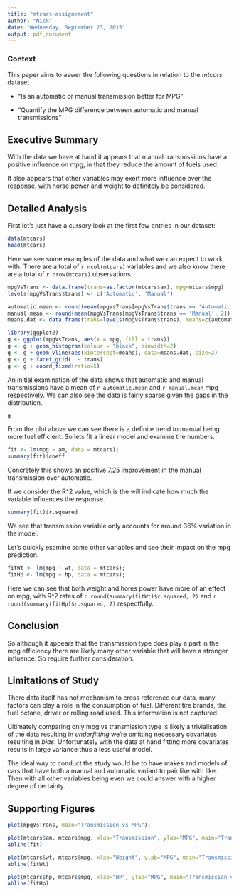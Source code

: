 ```yaml
---
title: "mtcars-assignement"
author: "Nick"
date: "Wednesday, September 23, 2015"
output: pdf_document
---
```


### Context

This paper aims to aswer the following questions in relation to the *mtcars* dataset

* "Is an automatic or manual transmission better for MPG"

* "Quantify the MPG difference between automatic and manual transmissions"

## Executive Summary

With the data we have at hand it appears that manual transmissions have a positive influence on mpg, in that they reduce the amount of fuels used.

It also appears that other variables may exert more influence over the response, with horse power and weight to definitely be considered.

## Detailed Analysis

First let's just have a cursory look at the first few entries in our dataset:
```r
data(mtcars)
head(mtcars)
```

Here we see some examples of the data and what we can expect to work with.  There are a total of `r ncol(mtcars)` variables and we also know there are a total of `r nrow(mtcars)` observations.

```r
mpgVsTrans <- data.frame(trans=as.factor(mtcars$am), mpg=mtcars$mpg)
levels(mpgVsTrans$trans) <- c('Automatic', 'Manual')

automatic.mean <- round(mean(mpgVsTrans[mpgVsTrans$trans == 'Automatic', 2]),2)
manual.mean <- round(mean(mpgVsTrans[mpgVsTrans$trans == 'Manual', 2]),2)
means.dat <- data.frame(trans=levels(mpgVsTrans$trans), means=c(automatic.mean, manual.mean))

library(ggplot2)
g <- ggplot(mpgVsTrans, aes(x = mpg, fill = trans))
g <- g + geom_histogram(colour = "black", binwidth=2)
g <- g + geom_vline(aes(xintercept=means), data=means.dat, size=2)
g <- g + facet_grid(. ~ trans)
g <- g + coord_fixed(ratio=5)
```

An initial examination of the data shows that automatic and manual transmissions have a mean of `r automatic.mean` and `r manual.mean` mpg respectively. We can also see the data is fairly sparse given the gaps in the distribution.

```r
g
```
   
From the plot above we can see there is a definite trend to manual being more fuel efficient.  So lets fit a linear model and examine the numbers.

```r
fit <- lm(mpg ~ am, data = mtcars);
summary(fit)$coeff
```

Concretely this shows an positive 7.25 improvement in the manual transmission over automatic.

If we consider the R^2 value, which is the will indicate how much the variable influences the response.

```r
summary(fit)$r.squared
```

We see that transmission variable only accounts for around 36% variation in the model.

Let's quickly examine some other variables and see their impact on the mpg prediction.

```r
fitWt <- lm(mpg ~ wt, data = mtcars);
fitHp <- lm(mpg ~ hp, data = mtcars);
```

Here we can see that both weight and hores power have more of an effect on mpg, with R^2 rates of `r round(summary(fitWt)$r.squared, 2)` and `r round(summary(fitHp)$r.squared, 2)` respectfully.

## Conclusion

So although it appears that the transmission type does play a part in the mpg efficiency there are likely many other variable that will have a stronger influence.  So require further consideration.

## Limitations of Study

There data itself has not mechanism to cross reference our data, many factors can play a role in the consumption of fuel.  Different tire brands, the fuel octane, driver or rolling road used.  This information is not captured.

Ultimately comparing only mpg vs transmission type is likely a trivialisation of the data resulting in *underfitting* we're omitting necessary covariates resulting in *bias*.  Unfortunately with the data at hand fitting more covariates results in large variance thus a less useful model. 

The ideal way to conduct the study would be to have makes and models of cars that have both a manual and automatic variant to pair like with like. Then with all other variables being even we could answer with a higher degree of certainty.

## Supporting Figures

```r
plot(mpgVsTrans, main="Transmission vs MPG");
```

```r
plot(mtcars$am, mtcars$mpg, xlab="Transmission", ylab="MPG", main="Transmission vs MPG")
abline(fit)

plot(mtcars$wt, mtcars$mpg, xlab="Weight", ylab="MPG", main="Transmission vs Weight")
abline(fitWt)

plot(mtcars$hp, mtcars$mpg, xlab="HP", ylab="MPG", main="Transmission vs HP")
abline(fitHp)
```

